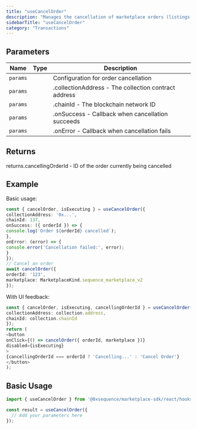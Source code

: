 ```yaml
---
title: "useCancelOrder"
description: "Manages the cancellation of marketplace orders (listings and offers) This hook handles the complete order cancellation flow including fee selection for WaaS wallets, transaction generation, and execution. It automatically manages the transaction steps and provides real-time status updates."
sidebarTitle: "useCancelOrder"
category: "Transactions"
---
```


## Parameters

| Name | Type | Description |
|------|------|-------------|
| `params` |  | Configuration for order cancellation |
| `params` |  | .collectionAddress - The collection contract address |
| `params` |  | .chainId - The blockchain network ID |
| `params` |  | .onSuccess - Callback when cancellation succeeds |
| `params` |  | .onError - Callback when cancellation fails |

## Returns

returns.cancellingOrderId - ID of the order currently being cancelled

## Example

Basic usage:
```typescript
const { cancelOrder, isExecuting } = useCancelOrder({
collectionAddress: '0x...',
chainId: 137,
onSuccess: ({ orderId }) => {
console.log(`Order ${orderId} cancelled`);
},
onError: (error) => {
console.error('Cancellation failed:', error);
}
});
// Cancel an order
await cancelOrder({
orderId: '123',
marketplace: MarketplaceKind.sequence_marketplace_v2
});
```

With UI feedback:
```typescript
const { cancelOrder, isExecuting, cancellingOrderId } = useCancelOrder({
collectionAddress: collection.address,
chainId: collection.chainId
});
return (
<button
onClick={() => cancelOrder({ orderId, marketplace })}
disabled={isExecuting}
>
{cancellingOrderId === orderId ? 'Cancelling...' : 'Cancel Order'}
</button>
);
```

## Basic Usage

```typescript
import { useCancelOrder } from '@0xsequence/marketplace-sdk/react/hooks';

const result = useCancelOrder({
  // Add your parameters here
});
```

